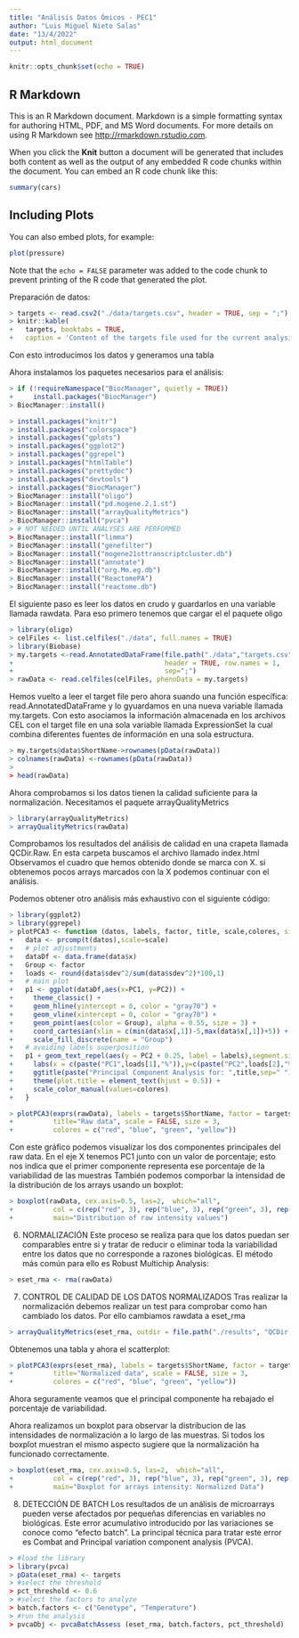 ---
title: "Análisis Datos Ómicos - PEC1"
author: "Luis Miguel Nieto Salas"
date: "13/4/2022"
output: html_document
---

```{r setup, include=FALSE}
knitr::opts_chunk$set(echo = TRUE)
```

## R Markdown

This is an R Markdown document. Markdown is a simple formatting syntax for authoring HTML, PDF, and MS Word documents. For more details on using R Markdown see <http://rmarkdown.rstudio.com>.

When you click the **Knit** button a document will be generated that includes both content as well as the output of any embedded R code chunks within the document. You can embed an R code chunk like this:

```{r cars}
summary(cars)
```

## Including Plots

You can also embed plots, for example:

```{r pressure, echo=FALSE}
plot(pressure)
```

Note that the `echo = FALSE` parameter was added to the code chunk to prevent printing of the R code that generated the plot.


Preparación de datos:
```{r}
> targets <- read.csv2("./data/targets.csv", header = TRUE, sep = ";") 
> knitr::kable(
+   targets, booktabs = TRUE,
+   caption = 'Content of the targets file used for the current analysis')
```

Con esto introducimos los datos y generamos una tabla

Ahora instalamos los paquetes necesarios para el análisis:
```{r}
> if (!requireNamespace("BiocManager", quietly = TRUE))
+     install.packages("BiocManager")
> BiocManager::install()
```

```{r}
> install.packages("knitr")
> install.packages("colorspace")
> install.packages("gplots")
> install.packages("ggplot2")
> install.packages("ggrepel")
> install.packages("htmlTable")
> install.packages("prettydoc")
> install.packages("devtools")
> install.packages("BiocManager")
> BiocManager::install("oligo")
> BiocManager::install("pd.mogene.2.1.st")
> BiocManager::install("arrayQualityMetrics")
> BiocManager::install("pvca")
> # NOT NEEDED UNTIL ANALYSES ARE PERFORMED
> BiocManager::install("limma")
> BiocManager::install("genefilter")
> BiocManager::install("mogene21sttranscriptcluster.db")
> BiocManager::install("annotate")
> BiocManager::install("org.Mm.eg.db")
> BiocManager::install("ReactomePA")
> BiocManager::install("reactome.db")
```

El siguiente paso es leer los datos en crudo y guardarlos en una variable llamada rawdata. Para eso primero tenemos que cargar el el paquete oligo
```{r}
> library(oligo)
> celFiles <- list.celfiles("./data", full.names = TRUE)
> library(Biobase)
> my.targets <-read.AnnotatedDataFrame(file.path("./data","targets.csv"), 
+                                      header = TRUE, row.names = 1, 
+                                      sep=";") 
> rawData <- read.celfiles(celFiles, phenoData = my.targets)
```

Hemos vuelto a leer el target file pero ahora suando una función específica: read.AnnotatedDataFrame y lo gyuardamos en una nueva variable llamada my.targets.
Con esto asociamos la información almacenada en los archivos CEL con el target file en una sola variable llamada ExpressionSet la cual combina diferentes fuentes de información en una sola estructura.
```{r}
> my.targets@data$ShortName->rownames(pData(rawData))
> colnames(rawData) <-rownames(pData(rawData)) 
> 
> head(rawData)
```

Ahora comprobamos si los datos tienen la calidad suficiente para la normalización. Necesitamos el paquete arrayQualityMetrics
```{r}
> library(arrayQualityMetrics)
> arrayQualityMetrics(rawData)
```

Comprobamos los resultados del análisis de calidad en una crapeta llamada QCDir.Raw. En esta carpeta buscamos el archivo llamado index.html
Observamos el cuadro que hemos obtenido donde se marca con X. si obtenemos pocos arrays marcados con la X podemos continuar con el análisis.

Podemos obtener otro análisis más exhaustivo con el siguiente código:
```{r}
> library(ggplot2)
> library(ggrepel)
> plotPCA3 <- function (datos, labels, factor, title, scale,colores, size = 1.5, glineas = 0.25) {
+   data <- prcomp(t(datos),scale=scale)
+   # plot adjustments
+   dataDf <- data.frame(data$x)
+   Group <- factor
+   loads <- round(data$sdev^2/sum(data$sdev^2)*100,1)
+   # main plot
+   p1 <- ggplot(dataDf,aes(x=PC1, y=PC2)) +
+     theme_classic() +
+     geom_hline(yintercept = 0, color = "gray70") +
+     geom_vline(xintercept = 0, color = "gray70") +
+     geom_point(aes(color = Group), alpha = 0.55, size = 3) +
+     coord_cartesian(xlim = c(min(data$x[,1])-5,max(data$x[,1])+5)) +
+     scale_fill_discrete(name = "Group")
+   # avoiding labels superposition
+   p1 + geom_text_repel(aes(y = PC2 + 0.25, label = labels),segment.size = 0.25, size = size) + 
+     labs(x = c(paste("PC1",loads[1],"%")),y=c(paste("PC2",loads[2],"%"))) +  
+     ggtitle(paste("Principal Component Analysis for: ",title,sep=" "))+ 
+     theme(plot.title = element_text(hjust = 0.5)) +
+     scale_color_manual(values=colores)
+   }
```
```{r}
> plotPCA3(exprs(rawData), labels = targets$ShortName, factor = targets$Group, 
+          title="Raw data", scale = FALSE, size = 3, 
+          colores = c("red", "blue", "green", "yellow"))
```


Con este gráfico podemos visualizar los dos componentes principales del raw data.
En el eje X tenemos PC1 junto con un valor de porcentaje; esto nos indica que el primer componente representa ese porcentaje de la variabilidad de las muestras
También podemos comporbar la intensidad de la distribución de los arrays usando un boxplot:
```{r}
> boxplot(rawData, cex.axis=0.5, las=2,  which="all", 
+          col = c(rep("red", 3), rep("blue", 3), rep("green", 3), rep("yellow", 3)),
+          main="Distribution of raw intensity values")
```

6. NORMALIZACIÓN
Este proceso se realiza para que los datos puedan ser comparables entre si y tratar de reducir o eliminar toda la variabilidad entre los datos que no corresponde a razones biológicas.
El método más común para ello es Robust Multichip Analysis:
```{r}
> eset_rma <- rma(rawData)
```

7. CONTROL DE CALIDAD DE LOS DATOS NORMALIZADOS
Tras realizar la normalización debemos realizar un test para comprobar como han cambiado los datos. Por ello cambiamos rawdata a eset_rma
```{r}
> arrayQualityMetrics(eset_rma, outdir = file.path("./results", "QCDir.Norm"), force=TRUE)
```

Obtenemos una tabla y ahora el scatterplot:
```{r}
> plotPCA3(exprs(eset_rma), labels = targets$ShortName, factor = targets$Group, 
+          title="Normalized data", scale = FALSE, size = 3, 
+          colores = c("red", "blue", "green", "yellow"))
```

Ahora seguramente veamos que el principal componente ha rebajado el porcentaje de variabilidad.

Ahora realizamos un boxplot para observar la distribucion de las intensidades de normalización a lo largo de las muestras. Si todos los boxplot muestran el mismo aspecto sugiere que la normalización ha funcionado correctamente. 
```{r}
> boxplot(eset_rma, cex.axis=0.5, las=2,  which="all", 
+          col = c(rep("red", 3), rep("blue", 3), rep("green", 3), rep("yellow", 3)),
+          main="Boxplot for arrays intensity: Normalized Data")
```

8. DETECCIÓN DE BATCH
Los resultados de un análisis de microarrays pueden verse afectados por pequeñas diferencias en variables no biológicas. Este error acumulativo introducido por las variaciones se conoce como "efecto batch".
La principal técnica para tratar este error es Combat and Principal variation component analysis (PVCA).
```{r}
> #load the library
> library(pvca)
> pData(eset_rma) <- targets
> #select the threshold
> pct_threshold <- 0.6
> #select the factors to analyze
> batch.factors <- c("Genotype", "Temperature")
> #run the analysis
> pvcaObj <- pvcaBatchAssess (eset_rma, batch.factors, pct_threshold)
```


